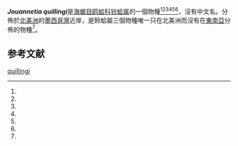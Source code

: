 {{NotChineseTitle|time=2019-01-19}}
{{italic title}}
{{Speciesbox
| taxon = Jouannetia quillingi
| binomial_authority = Turner, 1955
| synonyms = 
* ''Scyphomya semicostata'' <small>Dall, 1898</small><ref name=WoRMS_543444 />
}}

'''''Jouannetia quillingi'''''是[[海螂目|海螂目]][[鸥蛤科|鸥蛤科]][[铃蛤属|铃蛤属]]的一個物種<ref name=WoRMS_420991 /><ref name = "col3"/><ref name = "col402"/><ref name = "col418"/><ref name = "COL"/><ref name = "ITIS"/>，沒有中文名。分佈於[[北美洲|北美洲]]的[[墨西哥灣|墨西哥灣]]近岸，是鈴蛤屬三個物種唯一只在北美洲而沒有在[[東南亞|東南亞]]分佈的物種<ref name=WoRMS_420991 />。

==参考文献==
{{reflist|refs=
<ref name=WoRMS_420991>{{Cite_WoRMS |id=420991 |title=''Jouannetia quillingi'' Turner, 1955 |accessdate=2016-09-21 }}</ref>
<ref name=WoRMS_543444>{{Cite_WoRMS |id=543444 |title=''Scyphomya semicostata'' Dall, 1898 |accessdate=2016-09-21 }}</ref>
<ref name = "COL">{{Cite_web |url=http://www.catalogueoflife.org/annual-checklist/2011/search/all/key/jouannetia+quillingi/match/1 |title=Species 2000 & ITIS Catalogue of Life: 2011 Annual Checklist. |date=2011 |editor1=Bisby F.A. |editor2=Roskov Y.R. |editor3=Orrell T.M. |editor4=Nicolson D. |editor5=Paglinawan L.E. |editor6=Bailly N. |editor7=Kirk P.M. |editor8=Bourgoin T. |editor9=Baillargeon G. |editor10=Ouvrard D. |publisher=Species 2000 |location=Reading, UK |language=en |accessdate=2016-11-17 |archive-date=2016-11-17 |archive-url=https://web.archive.org/web/20161117212239/http://www.catalogueoflife.org/annual-checklist/2011/search/all/key/jouannetia+quillingi/match/1 |dead-url=no }}</ref>
<ref name = "col3">(1996) , database, NODC Taxonomic Code</ref>
<ref name = "col402">{{Cite_journal |last1=Turgeon |first1=D. D. |first2=A. E. |last2=Bogan |first3=E. V. |last3=Coan |first4=W. K. |last4=Emerson |first5=W. G. |last5=Lyons |first6=W. |last6=Pratt |year=1988 |title=Common and scientific names of aquatic invertebrates from the United States and Canada: Mollusks |isbn=9780913235485 |journal=[[American_Fisheries_Society_Special_Publication|American Fisheries Society Special Publication]] |volume=16 |publisher=[[美國漁業學會|American Fisheries Society]] |language=en |url=https://books.google.com.hk/books?id=wicWAQAAIAAJ&dq=editions:w29CWxEbQ7UC&hl=zh-TW&sa=X&ved=0ahUKEwjHo9GcsZ_PAhVKw2MKHaxBA-AQ6wEIHTAA |access-date=2016-09-21 |archive-date=2016-11-17 |archive-url=https://web.archive.org/web/20161117211605/https://books.google.com.hk/books?id=wicWAQAAIAAJ&dq=editions:w29CWxEbQ7UC&hl=zh-TW&sa=X&ved=0ahUKEwjHo9GcsZ_PAhVKw2MKHaxBA-AQ6wEIHTAA |dead-url=no }}</ref>
<ref name = "col418">{{Cite_journal |last1=Turgeon |first1=D. D. |last2=Quinn |first2=J. F. Jr. |first3=A. E. |last3=Bogan |first4=E. V. |last4=Coan |first5=F. G. |last5=Hochberg |first6=W. G. |last6=Lyons |year=1998 |edition=2nd |title=Common and scientific names of aquatic invertebrates from the United States and Canada: Mollusks, 2nd edition |isbn=1-888569-01-8 |journal=American Fisheries Society Special Publication |volume=26 |issn=0097-0638 |publisher=[[美國漁業學會|American Fisheries Society]] |language=en }}</ref>
<ref name = "ITIS">{{ITIS |id=81809 |last=Orrell |first=T. |accessdate=2011-04-26 }}</ref>
}}

{{Taxonbar}}
[[Category:铃蛤属|quillingi]]